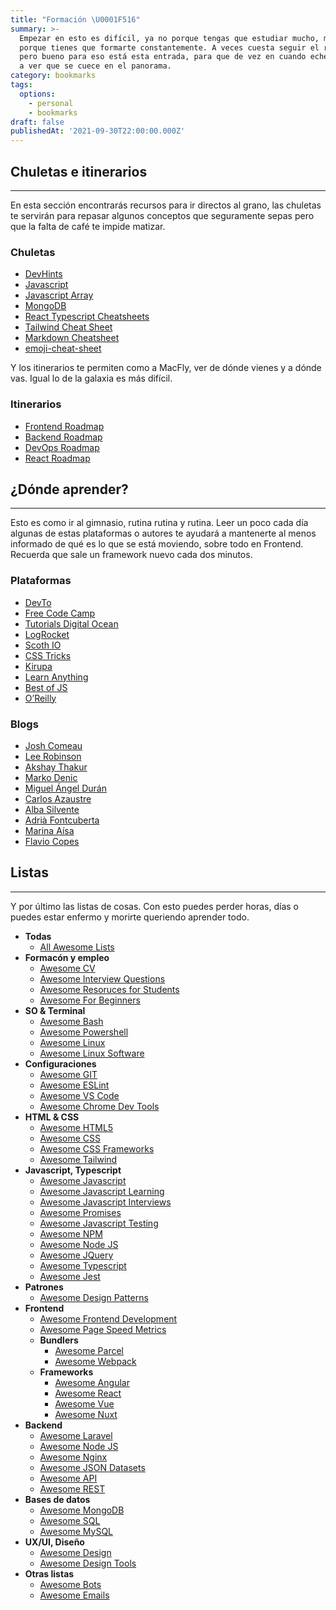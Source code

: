 ```yaml
---
title: "Formación \U0001F516"
summary: >-
  Empezar en esto es difícil, ya no porque tengas que estudiar mucho, más bien
  porque tienes que formarte constantemente. A veces cuesta seguir el ritmo,
  pero bueno para eso está esta entrada, para que de vez en cuando eches un ojo
  a ver que se cuece en el panorama.
category: bookmarks
tags:
  options:
    - personal
    - bookmarks
draft: false
publishedAt: '2021-09-30T22:00:00.000Z'
---
```


## Chuletas e itinerarios

***

En esta sección encontrarás recursos para ir directos al grano, las chuletas te servirán para repasar algunos conceptos que seguramente sepas pero que la falta de café te impide matizar.

### Chuletas

* [DevHints](https://devhints.io/ "")
* [Javascript](/blog/chuletas/javascript "")
* [Javascript Array](/blog/chuletas/javascript-array "")
* [MongoDB](/blog/chuletas/mongo "")
* [React Typescript Cheatsheets](https://react-typescript-cheatsheet.netlify.app/ "")
* [Tailwind Cheat Sheet](https://nerdcave.com/tailwind-cheat-sheet "")
* [Markdown Cheatsheet](https://github.com/adam-p/markdown-here/wiki/Markdown-Cheatsheet "")
* [emoji-cheat-sheet](https://github.com/ikatyang/emoji-cheat-sheet "")

Y los itinerarios te permiten como a MacFly, ver de dónde vienes y a dónde vas. Igual lo de la galaxia es más difícil.

### Itinerarios

* [Frontend Roadmap](https://roadmap.sh/frontend "")
* [Backend Roadmap](https://roadmap.sh/backend "")
* [DevOps Roadmap](https://roadmap.sh/devops "")
* [React Roadmap](https://roadmap.sh/react "")

## ¿Dónde aprender?

***

Esto es como ir al gimnasio, rutina rutina y rutina. Leer un poco cada día algunas de estas plataformas o autores te ayudará a mantenerte al menos informado de qué es lo que se está moviendo, sobre todo en Frontend. Recuerda que sale un framework nuevo cada dos minutos.

### Plataformas

* [DevTo](https://dev.to/ "")
* [Free Code Camp](https://www.freecodecamp.org/news/tag/web-development/ "")
* [Tutorials Digital Ocean](https://www.digitalocean.com/community/tutorials "")
* [LogRocket](https://blog.logrocket.com/ "")
* [Scoth IO](https://scotch.io/ "")
* [CSS Tricks](https://css-tricks.com/ "")
* [Kirupa](https://www.kirupa.com/ "")
* [Learn Anything](https://learn-anything.xyz/ "")
* [Best of JS](https://bestofjs.org/ "")
* [O’Reilly](https://learning.oreilly.com/home/ "")

### Blogs

* [Josh Comeau](https://www.joshwcomeau.com/ "")
* [Lee Robinson](https://leerob.io/blog "")
* [Akshay Thakur](https://www.akshay.rocks/ "")
* [Marko Denic](https://markodenic.com/blog/ "")
* [Miguel Ángel Durán](https://midu.dev/ "")
* [Carlos Azaustre](https://carlosazaustre.es/ "")
* [Alba Silvente](https://www.dawntraoz.com/ "")
* [Adrià Fontcuberta](https://afontcu.dev/ "")
* [Marina Aísa](https://marinaaisa.com/es/ "")
* [Flavio Copes](https://flaviocopes.com/ "")

## Listas

***

Y por último las listas de cosas. Con esto puedes perder horas, días o puedes estar enfermo y morirte queriendo aprender todo.

* **Todas**
  * [All Awesome Lists](https://github.com/sindresorhus/awesome "")
* **Formacón y empleo**
  * [Awesome CV](https://github.com/posquit0/Awesome-CV "")
  * [Awesome Interview Questions](https://github.com/MaximAbramchuck/awesome-interview-questions "")
  * [Awesome Resoruces for Students](https://github.com/dipakkr/A-to-Z-Resources-for-Students "")
  * [Awesome For Beginners](https://github.com/MunGell/awesome-for-beginners "")
* **SO & Terminal**
  * [Awesome Bash](https://github.com/awesome-lists/awesome-bash "")
  * [Awesome Powershell](https://github.com/janikvonrotz/awesome-powershell "")
  * [Awesome Linux](https://github.com/aleksandar-todorovic/awesome-linux "")
  * [Awesome Linux Software](https://github.com/luong-komorebi/Awesome-Linux-Software "")
* **Configuraciones**
  * [Awesome GIT](https://github.com/dictcp/awesome-git "")
  * [Awesome ESLint](https://github.com/dustinspecker/awesome-eslint "")
  * [Awesome VS Code](https://github.com/viatsko/awesome-vscode "")
  * [Awesome Chrome Dev Tools](https://github.com/ChromeDevTools/awesome-chrome-devtools "")
* **HTML & CSS**
  * [Awesome HTML5](https://github.com/diegocard/awesome-html5 "")
  * [Awesome CSS](https://github.com/awesome-css-group/awesome-css "")
  * [Awesome CSS Frameworks](https://github.com/troxler/awesome-css-frameworks "")
  * [Awesome Tailwind](https://github.com/aniftyco/awesome-tailwindcss "")
* **Javascript, Typescript**
  * [Awesome Javascript](https://github.com/sorrycc/awesome-javascript "")
  * [Awesome Javascript Learning](https://github.com/micromata/awesome-javascript-learning "")
  * [Awesome Javascript Interviews](https://github.com/rohan-paul/Awesome-JavaScript-Interviews "")
  * [Awesome Promises](https://github.com/wbinnssmith/awesome-promises "")
  * [Awesome Javascript Testing](https://github.com/MarcL/awesome-javascript-testing "")
  * [Awesome NPM](https://github.com/sindresorhus/awesome-npm "")
  * [Awesome Node JS](https://github.com/sindresorhus/awesome-nodejs "")
  * [Awesome JQuery](https://github.com/petk/awesome-jquery "")
  * [Awesome Typescript](https://github.com/dzharii/awesome-typescript "")
  * [Awesome Jest](https://github.com/jest-community/awesome-jest "")
* **Patrones**
  * [Awesome Design Patterns](https://github.com/DovAmir/awesome-design-patterns "")
* **Frontend**
  * [Awesome Frontend Development](https://github.com/dypsilon/frontend-dev-bookmarks "")
  * [Awesome Page Speed Metrics](https://github.com/csabapalfi/awesome-pagespeed-metrics "")
  * **Bundlers**
    * [Awesome Parcel](https://github.com/parcel-bundler/awesome-parcel "")
    * [Awesome Webpack](https://github.com/webpack-contrib/awesome-webpack "")
  * **Frameworks**
    * [Awesome Angular](https://github.com/PatrickJS/awesome-angular "")
    * [Awesome React](https://github.com/enaqx/awesome-react "")
    * [Awesome Vue](https://github.com/vuejs/awesome-vue "")
    * [Awesome Nuxt](https://github.com/nuxt-community/awesome-nuxt "")
* **Backend**
  * [Awesome Laravel](https://github.com/chiraggude/awesome-laravel "")
  * [Awesome Node JS](https://github.com/sindresorhus/awesome-nodejs "")
  * [Awesome Nginx](https://github.com/fcambus/nginx-resources "")
  * [Awesome JSON Datasets](https://github.com/jdorfman/awesome-json-datasets "")
  * [Awesome API](https://github.com/TonnyL/Awesome_APIs "")
  * [Awesome REST](https://github.com/marmelab/awesome-rest "")
* **Bases de datos**
  * [Awesome MongoDB](https://github.com/ramnes/awesome-mongodb "")
  * [Awesome SQL](https://github.com/danhuss/awesome-sql "")
  * [Awesome MySQL](https://github.com/shlomi-noach/awesome-mysql "")
* **UX/UI, Diseño**
  * [Awesome Design](https://github.com/gztchan/awesome-design "")
  * [Awesome Design Tools](https://github.com/goabstract/Awesome-Design-Tools "")
* **Otras listas**
  * [Awesome Bots](https://github.com/invocable/awesome-bots "")
  * [Awesome Emails](https://github.com/jonathandion/awesome-emails "")

